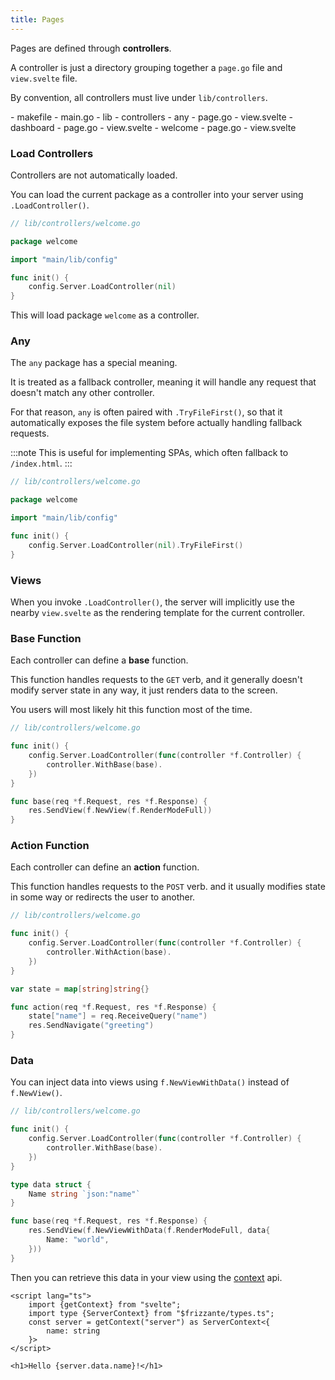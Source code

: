 ```yaml
---
title: Pages
---
```



Pages are defined through **controllers**.

A controller is just a directory grouping together a `page.go` file and `view.svelte` file.

By convention, all controllers must live under `lib/controllers`.

<FileTree>
    - makefile
    - main.go
    - lib
        - controllers
            - any
                - page.go
                - view.svelte
            - dashboard
                - page.go
                - view.svelte
            - welcome
                - page.go
                - view.svelte
</FileTree>

### Load Controllers

Controllers are not automatically loaded.

You can load the current package as a controller
into your server using `.LoadController()`.

```go
// lib/controllers/welcome.go

package welcome

import "main/lib/config"

func init() {
	config.Server.LoadController(nil)
}

```

This will load package `welcome` as a controller.

### Any

The `any` package has a special meaning.

It is treated as a fallback controller, meaning it will handle any
request that doesn't match any other controller.

For that reason, `any` is often paired with `.TryFileFirst()`,
so that it automatically exposes the file system before actually handling
fallback requests.

:::note
This is useful for implementing SPAs, which often fallback to `/index.html`.
:::

```go
// lib/controllers/welcome.go

package welcome

import "main/lib/config"

func init() {
	config.Server.LoadController(nil).TryFileFirst()
}

```

### Views

When you invoke `.LoadController()`,
the server will implicitly use the nearby `view.svelte` as the rendering
template for the current controller.

### Base Function

Each controller can define a **base** function.

This function handles requests to the `GET` verb, and it generally
doesn't modify server state in any way, it just renders
data to the screen.

You users will most likely hit this function most of the time.

```go
// lib/controllers/welcome.go

func init() {
	config.Server.LoadController(func(controller *f.Controller) {
		controller.WithBase(base).
	})
}

func base(req *f.Request, res *f.Response) {
	res.SendView(f.NewView(f.RenderModeFull))
}
```

### Action Function

Each controller can define an **action** function.

This function handles requests to the `POST` verb. and
it usually modifies state in some way or redirects the user to another.

```go
// lib/controllers/welcome.go

func init() {
	config.Server.LoadController(func(controller *f.Controller) {
		controller.WithAction(base).
	})
}

var state = map[string]string{}

func action(req *f.Request, res *f.Response) {
	state["name"] = req.ReceiveQuery("name")
	res.SendNavigate("greeting")
}
```

### Data

You can inject data into views using `f.NewViewWithData()` instead of `f.NewView()`.

```go
// lib/controllers/welcome.go

func init() {
	config.Server.LoadController(func(controller *f.Controller) {
		controller.WithBase(base).
	})
}

type data struct {
	Name string `json:"name"`
}

func base(req *f.Request, res *f.Response) {
	res.SendView(f.NewViewWithData(f.RenderModeFull, data{
		Name: "world",
	}))
}
```

Then you can retrieve this data in your view using the [context](https://svelte.dev/docs/svelte/context) api.

```svelte
<script lang="ts">
    import {getContext} from "svelte";
    import type {ServerContext} from "$frizzante/types.ts";
    const server = getContext("server") as ServerContext<{
        name: string
    }>
</script>

<h1>Hello {server.data.name}!</h1>
```